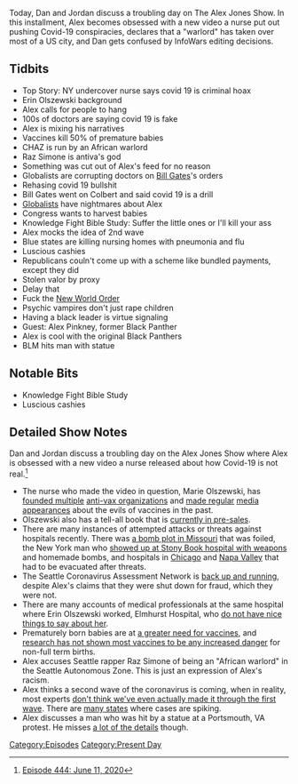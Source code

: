 {{DEFAULTSORT:
    #_EPISODE_0444:June 11, 2020
}}{{Episode
    | title           = June 11, 2020
    | caption         = Listen to this episode on [https://knowledgefight.libsyn.com/444-june-11-2020 Libsyn] [https://open.spotify.com/episode/3vMJ19NINAaGBjBJAAEPFC Spotify], Read the [[Transcript/444: June 11, 2020|Unofficial Transcript]]
    | episodeNumber   = 444
    | length          = 01:37:16
    | airDate         = June 15, 2020
    | coverageDate    = June 11, 2020
    | episodeType     = [[:Category:Present Day|Present Day]]
    | appearance      = [[Erin Olszewski]], [[Raz Simone]], [[Bill Gates]], [[Alex Pinkney]]
    | previousEpisode = [[We'll Be Back On Monday]]
    | nextEpisode     = [[445: June 12, 2020]]
}}

{{Stub}}

Today, Dan and Jordan discuss a troubling day on The Alex Jones Show. In this installment, Alex becomes obsessed with a new video a nurse put out pushing Covid-19 conspiracies, declares that a "warlord" has taken over most of a US city, and Dan gets confused by InfoWars editing decisions.

==Tidbits==

*Top Story: NY undercover nurse says covid 19 is criminal hoax
*Erin Olszewski background
*Alex calls for people to hang
*100s of doctors are saying covid 19 is fake
*Alex is mixing his narratives
*Vaccines kill 50% of premature babies
*CHAZ is run by an African warlord
*Raz Simone is antiva's god
*Something was cut out of Alex's feed for no reason
*Globalists are corrupting doctors on [[Bill Gates]]'s orders
*Rehasing covid 19 bullshit
*Bill Gates went on Colbert and said covid 19 is a drill
*[[Globalists]] have nightmares about Alex
*Congress wants to harvest babies
*Knowledge Fight Bible Study: Suffer the little ones or I'll kill your ass
*Alex mocks the idea of 2nd wave
*Blue states are killing nursing homes with pneumonia and flu
*Luscious cashies
*Republicans couln't come up with a scheme like bundled payments, except they did
*Stolen valor by proxy
*Delay that
*Fuck the [[New World Order]]
*Psychic vampires don't just rape children
*Having a black leader is virtue signaling
*Guest: Alex Pinkney, former Black Panther
*Alex is cool with the original Black Panthers
*BLM hits man with statue

==Notable Bits==

*Knowledge Fight Bible Study
*Luscious cashies

==Detailed Show Notes==

Dan and Jordan discuss a troubling day on the Alex Jones Show where Alex is obsessed with a new video a nurse released about how Covid-19 is not real.<ref>[https://knowledgefight.com/research/2020/6/23/episode-444-june-11-2020 Episode 444: June 11, 2020]</ref>

*The nurse who made the video in question, Marie Olszewski, has [https://opencorporates.com/companies/us_fl/N18000011610 founded multiple] [http://search.sunbiz.org/Inquiry/corporationsearch/SearchResultDetail?aggregateId=flal-l18000284117-c6d5c74a-e3f5-43e0-951b-d31ed09050dc&directionType=ForwardList&inquirytype=EntityName&listNameOrder=MYNTMOBILEYACHTSERVICES%20L190000529230&searchNameOrder=MYNURSEADVOCATE%20L180002841170&searchTerm=MYNT%20ALIGNMENT%20LLC anti-vax organizations] and [https://vaccinesworkblog.wordpress.com/2018/10/26/mrs-antivaxer-goes-to-atlanta/ made regular] [https://www.blogtalkradio.com/freedomizerradio/2018/11/12/forsaken-generation-on-with-erin-marie-rn media appearances] about the evils of vaccines in the past.
*Olszewski also has a tell-all book that is [https://www.amazon.com/Undercover-Epicenter-Nurse-Marie-Olszewski/dp/151076366X currently in pre-sales].
*There are many instances of attempted attacks or threats against hospitals recently. There was [https://www.nbcnews.com/news/us-news/missouri-man-planned-bomb-hospital-during-pandemic-get-attention-white-n1172346 a bomb plot in Missouri] that was foiled, the New York man who [https://www.foxnews.com/us/ny-man-homemade-bombs-stony-brook showed up at Stony Book hospital with weapons] and homemade bombs, and hospitals in [https://chicago.suntimes.com/2020/6/11/21288777/uic-hospital-cleared-bomb-threat-taylor Chicago] and [https://napavalleyregister.com/news/local/authorities-bomb-threat-phoned-to-st-helena-hospital-no-device-found/article_bbecb982-e1f1-54bd-a03d-bb3ca025b12c.html Napa Valley] that had to be evacuated after threats.
*The Seattle Coronavirus Assessment Network is [https://www.seattletimes.com/seattle-news/health/seattles-coronavirus-surveillance-program-resumes-after-being-shut-down-by-the-fda/ back up and running], despite Alex's claims that they were shut down for fraud, which they were not.
*There are many accounts of medical professionals at the same hospital where Erin Olszewski worked, Elmhurst Hospital, who [https://zdoggmd.com/elmhurst-hospital/ do not have nice things to say about her].
*Prematurely born babies are at [https://www.verywellfamily.com/vaccines-in-premature-babies-2748584 a greater need for vaccines], and [https://www.ncbi.nlm.nih.gov/pmc/articles/PMC4685684/ research has not shown most vaccines to be any increased danger] for non-full term births.
*Alex accuses Seattle rapper Raz Simone of being an "African warlord" in the Seattle Autonomous Zone. This is just an expression of Alex's racism.
*Alex thinks a second wave of the coronavirus is coming, when in reality, most experts [https://www.npr.org/sections/health-shots/2020/06/12/876224115/coronavirus-second-wave-nope-were-still-stuck-in-the-first-one don't think we've even actually made it through the first wave]. There are [https://projects.propublica.org/reopening-america/ many states] where cases are spiking.
*Alex discusses a man who was hit by a statue at a Portsmouth, VA protest. He misses [https://www.pilotonline.com/news/vp-nw-man-injured-20200611-3mp5z4smffanni7qr4dxkpja34-story.html a lot of the details] though.

[[Category:Episodes]]
[[Category:Present Day]]
